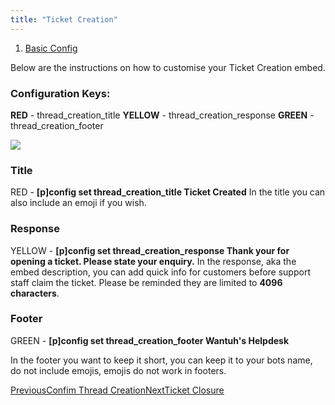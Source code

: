 ```yaml
---
title: "Ticket Creation"
---
```


1. [Basic Config](/modmail-setup/basic-config)

Below are the instructions on how to customise your Ticket Creation embed.

### Configuration Keys:

**RED** - thread\_creation\_title **YELLOW** - thread\_creation\_response **GREEN** - thread\_creation\_footer

![](\images\modmail-setup\basic-config\files%2Fv0%2Fb%2Fgitbook-x-prod.appspot.com%2Fo%2Fspaces%252FYrRMaDL0XmNCuOANKDdD%252Fuploads%252F4zlJoJYTrPVTup0tYVF2%252Fticket%2520created.png)

### Title

RED - **\[p]config set thread\_creation\_title Ticket Created** In the title you can also include an emoji if you wish.

### Response

YELLOW - **\[p]config set thread\_creation\_response Thank your for opening a ticket. Please state your enquiry.** In the response, aka the embed description, you can add quick info for customers before support staff claim the ticket. Please be reminded they are limited to **4096 characters**.

### Footer

GREEN - **\[p]config set thread\_creation\_footer Wantuh's Helpdesk**

In the footer you want to keep it short, you can keep it to your bots name, do not include emojis, emojis do not work in footers.

[PreviousConfim Thread Creation](/modmail-setup/basic-config/confim-thread-creation)[NextTicket Closure](/modmail-setup/basic-config/ticket-closure)
